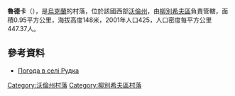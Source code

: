 {{coord|51|43|3|N|25|30|13|E|scale:30000|display=title}}

'''魯德卡'''（{{lang-uk|Рудка}}），是[[烏克蘭|烏克蘭]]的村落，位於該國西部[[沃倫州|沃倫州]]，由[[柳別希夫區|柳別希夫區]]負責管轄，面積0.95平方公里，海拔高度148米，2001年人口425，人口密度每平方公里447.37人。

==參考資料==
* [http://weather.in.ua/ua/volynskaja/22872 Погода в селі Рудка] {{Wayback|url=http://weather.in.ua/ua/volynskaja/22872 |date=20111219100744 }}

[[Category:沃倫州村落|Category:沃倫州村落]]
[[Category:柳別希夫區村落|Category:柳別希夫區村落]]


{{Volyn-geo-stub}}